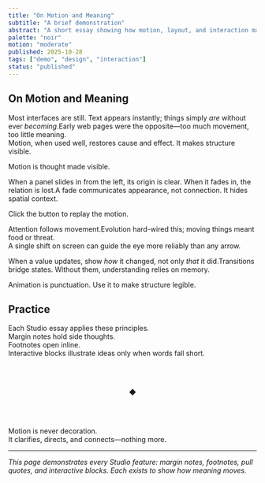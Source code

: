 ```yaml
---
title: "On Motion and Meaning"
subtitle: "A brief demonstration"
abstract: "A short essay showing how motion, layout, and interaction make ideas visible."
palette: "noir"
motion: "moderate"
published: 2025-10-28
tags: ["demo", "design", "interaction"]
status: "published"
---
```



## On Motion and Meaning

Most interfaces are still. Text appears instantly; things simply *are* without ever *becoming*.<MarginNote>Early web pages were the opposite—too much movement, too little meaning.</MarginNote>  
Motion, when used well, restores cause and effect. It makes structure visible.

<PullQuote align="center" size="large">
Motion is thought made visible.
</PullQuote>

When a panel slides in from the left, its origin is clear. When it fades in, the relation is lost.<Footnote number={1}>A fade communicates appearance, not connection. It hides spatial context.</Footnote>

<InteractiveBlock type="bordered" caption="Sliding motion shows relation">
  <RevealOnScroll effect="slide-left" distance="32px">
    <SlidingPanelDemo label="Replay slide" />
  </RevealOnScroll>
  <p style={{ marginTop: '1rem', color: 'var(--studio-text-muted)', fontFamily: 'var(--studio-font-sans)', fontSize: 'var(--studio-text-xs)', textAlign: 'center' }}>
    Click the button to replay the motion.
  </p>
</InteractiveBlock>

Attention follows movement.<MarginNote>Evolution hard-wired this; moving things meant food or threat.</MarginNote>  
A single shift on screen can guide the eye more reliably than any arrow.

When a value updates, show *how* it changed, not only *that* it did.<Footnote number={2}>Transitions bridge states. Without them, understanding relies on memory.</Footnote>

<PullQuote align="left">
Animation is punctuation. Use it to make structure legible.
</PullQuote>

## Practice

Each Studio essay applies these principles.  
Margin notes hold side thoughts.  
Footnotes open inline.  
Interactive blocks illustrate ideas only when words fall short.

<InteractiveBlock type="centered" caption="Concepts unfold through interaction">
  <RevealOnScroll effect="rise" distance="24px">
    <div style="padding: 3rem; text-align: center; color: var(--studio-text-primary);">
      ◆
    </div>
  </RevealOnScroll>
</InteractiveBlock>

Motion is never decoration.  
It clarifies, directs, and connects—nothing more.

---

*This page demonstrates every Studio feature: margin notes, footnotes, pull quotes, and interactive blocks. Each exists to show how meaning moves.*
